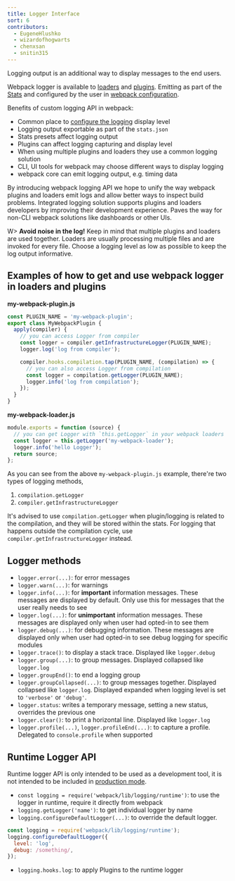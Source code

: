 ```yaml
---
title: Logger Interface
sort: 6
contributors:
  - EugeneHlushko
  - wizardofhogwarts
  - chenxsan
  - snitin315
---
```


Logging output is an additional way to display messages to the end users.

Webpack logger is available to [loaders](/loaders/) and [plugins](/api/plugins/#logging). Emitting as part of the [Stats](/api/stats/) and configured by the user in [webpack configuration](/configuration/).

Benefits of custom logging API in webpack:

- Common place to [configure the logging](/configuration/stats/#statslogging) display level
- Logging output exportable as part of the `stats.json`
- Stats presets affect logging output
- Plugins can affect logging capturing and display level
- When using multiple plugins and loaders they use a common logging solution
- CLI, UI tools for webpack may choose different ways to display logging
- webpack core can emit logging output, e.g. timing data

By introducing webpack logging API we hope to unify the way webpack plugins and loaders emit logs and allow better ways to inspect build problems. Integrated logging solution supports plugins and loaders developers by improving their development experience. Paves the way for non-CLI webpack solutions like dashboards or other UIs.

W> **Avoid noise in the log!** Keep in mind that multiple plugins and loaders are used together. Loaders are usually processing multiple files and are invoked for every file. Choose a logging level as low as possible to keep the log output informative.

## Examples of how to get and use webpack logger in loaders and plugins

**my-webpack-plugin.js**

```js
const PLUGIN_NAME = 'my-webpack-plugin';
export class MyWebpackPlugin {
  apply(compiler) {
    // you can access Logger from compiler
    const logger = compiler.getInfrastructureLogger(PLUGIN_NAME);
    logger.log('log from compiler');

    compiler.hooks.compilation.tap(PLUGIN_NAME, (compilation) => {
      // you can also access Logger from compilation
      const logger = compilation.getLogger(PLUGIN_NAME);
      logger.info('log from compilation');
    });
  }
}
```

**my-webpack-loader.js**

```js
module.exports = function (source) {
  // you can get Logger with `this.getLogger` in your webpack loaders
  const logger = this.getLogger('my-webpack-loader');
  logger.info('hello Logger');
  return source;
};
```

As you can see from the above `my-webpack-plugin.js` example, there're two types of logging methods,

1. `compilation.getLogger`
2. `compiler.getInfrastructureLogger`

It's advised to use `compilation.getLogger` when plugin/logging is related to the compilation, and they will be stored within the stats. For logging that happens outside the compilation cycle, use `compiler.getInfrastructureLogger` instead.

## Logger methods

- `logger.error(...)`: for error messages
- `logger.warn(...)`: for warnings
- `logger.info(...)`: for **important** information messages. These messages are displayed by default. Only use this for messages that the user really needs to see
- `logger.log(...)`: for **unimportant** information messages. These messages are displayed only when user had opted-in to see them
- `logger.debug(...)`: for debugging information. These messages are displayed only when user had opted-in to see debug logging for specific modules
- `logger.trace()`: to display a stack trace. Displayed like `logger.debug`
- `logger.group(...)`: to group messages. Displayed collapsed like `logger.log`
- `logger.groupEnd()`: to end a logging group
- `logger.groupCollapsed(...)`: to group messages together. Displayed collapsed like `logger.log`. Displayed expanded when logging level is set to `'verbose'` or `'debug'`.
- `logger.status`: writes a temporary message, setting a new status, overrides the previous one
- `logger.clear()`: to print a horizontal line. Displayed like `logger.log`
- `logger.profile(...)`, `logger.profileEnd(...)`: to capture a profile. Delegated to `console.profile` when supported

## Runtime Logger API

Runtime logger API is only intended to be used as a development tool, it is not intended to be included in [production mode](/configuration/mode/#mode-production).

- `const logging = require('webpack/lib/logging/runtime')`: to use the logger in runtime, require it directly from webpack
- `logging.getLogger('name')`: to get individual logger by name
- `logging.configureDefaultLogger(...)`: to override the default logger.

```javascript
const logging = require('webpack/lib/logging/runtime');
logging.configureDefaultLogger({
  level: 'log',
  debug: /something/,
});
```

- `logging.hooks.log`: to apply Plugins to the runtime logger
